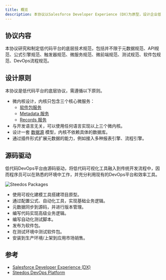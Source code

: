```yaml
---
title: 概览
description: 本协议以Salesforce Developer Experience (DX)为原型，设计企业低代码DevOps平台的基础规范。
---
```



## 协议内容

本协议研究和制定低代码平台的底层技术规范，包括并不限于元数据规范、API规范、公式引擎规范、触发器规范、微服务规范、微前端规范、测试规范、软件包规范、DevOps流程规范。

## 设计原则

本协议是低代码平台的底层协议，需遵循以下原则。

- 微内核设计，内核只包含三个核心微服务：
  - [软件包服务](./service-package)
  - [Metadata 服务](./service-metadata)
  - [Records 服务](./service-records)
- 与开发语言无关，可以使用任何语言实现以上三个微内核。
- 设计一套 [数据源](./datasource) 模型，内核不依赖具体的数据库。
- 通过插件形式扩展元数据的能力，例如接入多种报表引擎、流程引擎。

## 源码驱动

低代码DevOps平台由源码驱动，将低代码可视化工具融入到传统开发流程中，因而程序员可以在熟悉的环境中工作，并充分利用现有的DevOps平台和效率工具。

<img src={SteedosPackages} alt="Steedos Packages" />

- 使用可视化建模工具搭建项目原型。
- 通过配置公式、自动化工具，实现基础业务逻辑。
- 元数据同步到源码，并进行版本管理。
- 编写代码实现高级业务逻辑。
- 编写自动化测试脚本。
- 发布为软件包。
- 在测试环境中测试软件包。
- 安装到生产环境/上架到应用市场销售。

## 参考

- [Salesforce Developer Experience (DX)](https://developer.salesforce.com/developer-centers/developer-experience) 
- [Steedos DevOps Platform](https://www.steedos.cn/docs/deploy/devops) 

